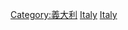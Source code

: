 {{cat main}}
{{Commons category|Environment of Italy}}

[[Category:義大利|Category:義大利]]
[[Category:歐洲各國環境|Italy]]
[[Category:地中海盆地環境|Italy]]